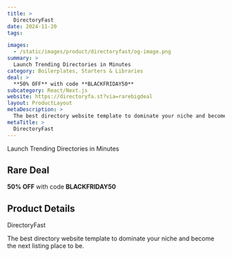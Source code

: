```yaml
---
title: >
  DirectoryFast
date: 2024-11-20
tags:

images:
  - /static/images/product/directoryfast/og-image.png
summary: >
  Launch Trending Directories in Minutes
category: Boilerplates, Starters & Libraries
deal: >
  **50% OFF** with code **BLACKFRIDAY50**
subcategory: React/Next.js
website: https://directoryfa.st?via=rarebigdeal
layout: ProductLayout
metaDescription: >
  The best directory website template to dominate your niche and become the next listing place to be.
metaTitle: >
  DirectoryFast
---
```

Launch Trending Directories in Minutes

## Rare Deal

**50% OFF** with code **BLACKFRIDAY50**

## Product Details
DirectoryFast

The best directory website template to dominate your niche and become the next listing place to be.
